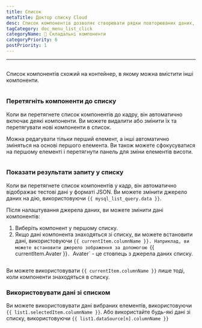 ```yaml
---
title: Список
metaTitle: Доктор списку Cloud
desc: Список компонентів дозволяє створювати рядки повторюваних даних, зовнішній вигляд і відчуття визначені вами.
tagCategory: doc_menu_list_click
categoryName: 🧬 Складальні компоненти
categoryPriority: 6
postPriority: 1
---
```


* * *

## <h2 hidden>Список</h2>

Список компонентів схожий на контейнер, в якому можна вмістити інші компоненти.

<img
  src='https://cdn.illacloud.com/official-website/img/docs/assemble/list.png'
  alt=""
/>

### Перетягніть компоненти до списку

Коли ви перетягнете список компонентів до кадру, він автоматично включає деякі компоненти. Ви можете видалити або змінити їх та перетягувати нові компоненти в список. 

Можна редагувати тільки перший елемент, а інші автоматично зміняться на основі першого елемента. Ви також можете сфокусуватися на першому елементі і перетягнути панель для зміни елементів висоти.

<img
  src='https://cdn.illacloud.com/official-website/img/docs/assemble/list1.png'
  alt=""
/>

### Показати результати запиту у списку

Коли ви перетягнете список компонентів у кадр, він автоматично відображає тестові дані у форматі JSON. Ви можете змінити джерело даних на дію, використовуючи `{{ mysql_list_query.data }}`. 

Після налаштування джерела даних, ви можете змінити дані компонентів:

1.  Виберіть компонент у першому списку. 
2.  Якщо дані компонента знаходяться зі списку, ви можете встановити дані, використовуючи `{{ currentItem.columnName }}. Наприклад, ви можете встановити джерело зображення за допомогою `{{ currentItem.Avater }}`. `Avater\` - це стовпець з джерела даних списку.

<img
  src='https://cdn.illacloud.com/official-website/img/docs/assemble/list2.png'
  alt=""
/>

Ви можете використовувати `{{ currentItem.columnName }}` лише тоді, коли компоненти знаходяться в списку. 

### Використовувати дані зі списком

Ви можете використовувати дані вибраних елементів, використовуючи `{{ list1.selectedItem.columnName }}`. Або використайте будь-які дані зі списку, використовуючи `{{ list1.dataSource[n].columnName }}`

<img
  src='https://cdn.illacloud.com/official-website/img/docs/assemble/list3.png'
  alt=""
/>
